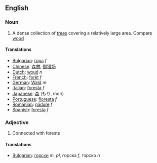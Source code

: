==English==

===Noun===

#A dense collection of [[tree]]s covering a relatively large area.  Compare [[wood]]

====Translations====
*[[Bulgarian]]: [[гора]] ''f''
*[[Chinese]]: [[森]][[林]], [[御猎场]]
*[[Dutch]]: [[woud]] ''n''
*[[French]]: [[forêt]] ''f''
*[[German]]: [[Wald]] ''m''
*[[Italian]]: [[foresta]] ''f''
*[[Japanese]]: [[森]] (もり, mori)
*[[Portuguese]]: [[floresta]] ''f''
*[[Romanian]]: [[pădure]] ''f''
*[[Spanish]]: [[foresta]] ''f''
===Adjective===

#Connected with forests

====Translations====

*[[Bulgarian]]: [[горски]] ''m'', ''pl'', горска ''f'', горско ''n''